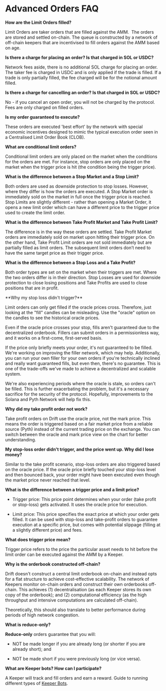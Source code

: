 
# Advanced Orders FAQ

**How are the Limit Orders filled?**

Limit Orders are taker orders that are filled against the AMM. 
The orders are stored and settled on-chain. The queue is constructed by a network of off-chain keepers that are incentivised to fill orders against the AMM based on age.

**Is there a charge for placing an order? Is that charged in SOL or USDC?**

Network fees aside, there is no additional SOL charge for placing an order. The taker fee is charged in USDC and is only applied if the trade is filled. If a trade is only partially filled, the fee charged will be for the notional amount filled.

**Is there a charge for cancelling an order? Is that charged in SOL or USDC?**

No - if you cancel an open order, you will not be charged by the protocol. Fees are only charged on filled orders.

**Is my order guaranteed to execute?**

These orders are executed 'best effort' by the network with special economic incentives designed to mimic the typical execution order seen in a Centralised Limit Order Book (CLOB).

**What are conditional limit orders?**

Conditional limit orders are only placed on the market when the conditions for the orders are met. For instance, stop orders are only placed on the market when the trigger price is hit (the condition being the trigger price).

**What is the difference between a Stop Market and a Stop Limit?**

Both orders are used as downside protection to stop losses. However, where they differ is how the orders are executed. A Stop Market order is immediately sold on the market in full once the trigger price is reached. Stop Limits are slightly different - rather than opening a Market Order, it opens a new limit order which can have a different price to the trigger price used to create the limit order.

**What is the difference between Take Profit Market and Take Profit Limit?**

The difference is in the way these orders are settled. Take Profit Market orders are immediately sold on market upon hitting their trigger price. On the other hand, Take Profit Limit orders are not sold immediately but are partially filled as limit orders. The subsequent limit orders don’t need to have the same target price as their trigger price.

**What is the difference between a Stop Loss and a Take Profit?**

Both order types are set on the market when their triggers are met. Where the two orders differ is in their direction. Stop Losses are used for downside protection to close losing positions and Take Profits are used to close positions that are in profit.

<Callout type="warning" emoji="⚠️">
**Why my stop loss didn't trigger?**

Limit orders can only get filled if the oracle prices cross. Therefore, just looking at the "fill" candles can be misleading. Use the "oracle" option on the candles to see the historical oracle prices.

Even if the oracle price crosses your stop, fills aren't guaranteed due to the decentralized orderbook. Fillers can submit orders in a permissionless way, and it works on a first-come, first-served basis.

If the price only briefly meets your order, it's not guaranteed to be filled. We're working on improving the filler network, which may help. Additionally, you can run your own filler for your own orders if you're technically inclined and really want guaranteed fills, but even then, there's no guarantee. This is one of the trade-offs we've made to achieve a decentralized and scalable system.

We're also experiencing periods where the oracle is stale, so orders can't be filled. This is further exacerbating the problem, but it's a necessary sacrifice for the security of the protocol. Hopefully, improvements to the Solana and Pyth Network will help fix this.
</Callout>


**Why did my take profit order not work?**

Take profit orders on Drift use the oracle price, not the mark price. This means the order is triggered based on a fair market price from a reliable source (Pyth) instead of the current trading price on the exchange. You can switch between the oracle and mark price view on the chart for better understanding.

**My stop-loss order didn't trigger, and the price went up. Why did I lose money?**

Similar to the take profit scenario, stop-loss orders are also triggered based on the oracle price. If the oracle price briefly touched your stop-loss level and then bounced back, your order might have been executed even though the market price never reached that level.

**What is the difference between a trigger price and a limit price?**

- Trigger price: This price point determines when your order (take profit or stop-loss) gets activated. It uses the oracle price for execution.

- Limit price: This price specifies the exact price at which your order gets filled. It can be used with stop-loss and take-profit orders to guarantee execution at a specific price, but comes with potential slippage (filling at a slightly different price) and fees.

**What does trigger price mean?**

Trigger price refers to the price the particular asset needs to hit before the limit order can be executed against the AMM by a Keeper.

**Why is the orderbook constructed off-chain?**

Drift doesn't construct a central limit orderbook on-chain and instead opts for a flat structure to achieve cost-effective scalability. The network of Keepers monitor on-chain orders and construct their own orderbooks off-chain. This achieves (1) decentralisation (as each Keeper stores its own copy of the orderbook); and (2) computational efficiency (as the high throughput and intensive computations are calculated off-chain).

Theoretically, this should also translate to better performance during periods of high network congestion.

**What is reduce-only?**

**Reduce-only** orders guarantee that you will:

-   NOT be made longer if you are already long (or shorter if you are already short); and

-   NOT be made short if you were previously long (or vice versa).

**What are Keeper bots? How can I participate?**

A Keeper will track and fill orders and earn a reward. Guide to running different types of [Keeper Bots](/tutorial-bots).
